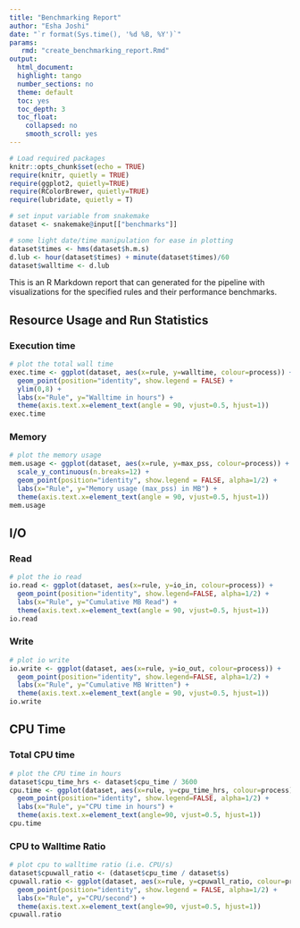 ```yaml
---
title: "Benchmarking Report"
author: "Esha Joshi"
date: "`r format(Sys.time(), '%d %B, %Y')`"
params:
   rmd: "create_benchmarking_report.Rmd"
output:
  html_document:
  highlight: tango
  number_sections: no
  theme: default
  toc: yes
  toc_depth: 3
  toc_float:
    collapsed: no
    smooth_scroll: yes
---
```


```r

# Load required packages
knitr::opts_chunk$set(echo = TRUE)
require(knitr, quietly = TRUE)
require(ggplot2, quietly=TRUE)
require(RColorBrewer, quietly=TRUE)
require(lubridate, quietly = T)

# set input variable from snakemake
dataset <- snakemake@input[["benchmarks"]]

# some light date/time manipulation for ease in plotting
dataset$times <- hms(dataset$h.m.s)
d.lub <- hour(dataset$times) + minute(dataset$times)/60
dataset$walltime <- d.lub
```

This is an R Markdown report that can generated for the pipeline with visualizations for the specified rules and their performance benchmarks.

## Resource Usage and Run Statistics

### Execution time 

```r
# plot the total wall time
exec.time <- ggplot(dataset, aes(x=rule, y=walltime, colour=process)) +
  geom_point(position="identity", show.legend = FALSE) +
  ylim(0,8) +
  labs(x="Rule", y="Walltime in hours") +
  theme(axis.text.x=element_text(angle = 90, vjust=0.5, hjust=1))
exec.time

```

### Memory  
```r
# plot the memory usage
mem.usage <- ggplot(dataset, aes(x=rule, y=max_pss, colour=process)) +
  scale_y_continuous(n.breaks=12) +
  geom_point(position="identity", show.legend = FALSE, alpha=1/2) +
  labs(x="Rule", y="Memory usage (max_pss) in MB") +
  theme(axis.text.x=element_text(angle = 90, vjust=0.5, hjust=1))
mem.usage
```

## I/O {.tabset}

### Read
```r
# plot the io read
io.read <- ggplot(dataset, aes(x=rule, y=io_in, colour=process)) +
  geom_point(position="identity", show.legend=FALSE, alpha=1/2) +
  labs(x="Rule", y="Cumulative MB Read") +
  theme(axis.text.x=element_text(angle = 90, vjust=0.5, hjust=1))
io.read
```


### Write
```r
# plot io write
io.write <- ggplot(dataset, aes(x=rule, y=io_out, colour=process)) +
  geom_point(position="identity", show.legend=FALSE, alpha=1/2) +
  labs(x="Rule", y="Cumulative MB Written") +
  theme(axis.text.x=element_text(angle = 90, vjust=0.5, hjust=1))
io.write 
```

## CPU Time {.tabset}

### Total CPU time
```r
# plot the CPU time in hours 
dataset$cpu_time_hrs <- dataset$cpu_time / 3600
cpu.time <- ggplot(dataset, aes(x=rule, y=cpu_time_hrs, colour=process)) +
  geom_point(position="identity", show.legend=FALSE, alpha=1/2) +
  labs(x="Rule", y="CPU time in hours") +
  theme(axis.text.x=element_text(angle=90, vjust=0.5, hjust=1))
cpu.time
```

### CPU to Walltime Ratio
```r
# plot cpu to walltime ratio (i.e. CPU/s)
dataset$cpuwall_ratio <- (dataset$cpu_time / dataset$s)
cpuwall.ratio <- ggplot(dataset, aes(x=rule, y=cpuwall_ratio, colour=process)) +
  geom_point(position="identity", show.legend = FALSE, alpha=1/2) +
  labs(x="Rule", y="CPU/second") +
  theme(axis.text.x=element_text(angle=90, vjust=0.5, hjust=1))
cpuwall.ratio
```

